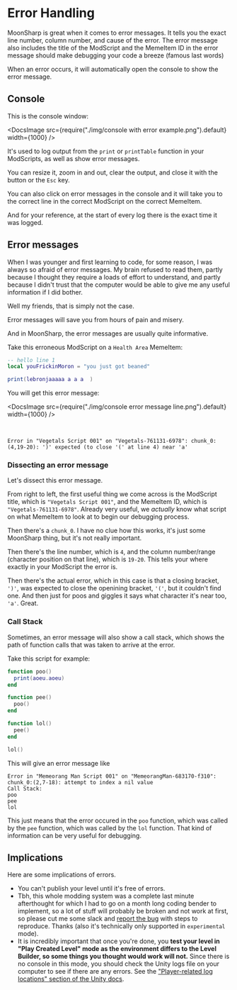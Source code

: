
# Error Handling

MoonSharp is great when it comes to error messages. It tells you the exact line number, column number, and cause of the error. The error message also includes the title of the ModScript and the MemeItem ID in the error message should make debugging your code a breeze (famous last words)

When an error occurs, it will automatically open the console to show the error message.

## Console

This is the console window:

<DocsImage
  src={require("./img/console with error example.png").default}
  width={1000}
/>

It's used to log output from the `print` or `printTable` function in your ModScripts, as well as show error messages.

You can resize it, zoom in and out, clear the output, and close it with the button or the `Esc` key.

You can also click on error messages in the console and it will take you to the correct line in the correct ModScript on the correct MemeItem.

And for your reference, at the start of every log there is the exact time it was logged.

## Error messages

When I was younger and first learning to code, for some reason, I was always so afraid of error messages. My brain refused to read them, partly because I thought they require a loads of effort to understand, and partly because I didn't trust that the computer would be able to give me any useful information if I did bother.

Well my friends, that is simply not the case.

Error messages will save you from hours of pain and misery.

And in MoonSharp, the error messages are usually quite informative.

Take this erroneous ModScript on a `Health Area` MemeItem:

```lua
-- hello line 1
local youFrickinMoron = "you just got beaned"

print(lebronjaaaaa a a a  )
```

You will get this error message:

<DocsImage
  src={require("./img/console error message line.png").default}
  width={1000}
/>

<br />

```
Error in "Vegetals Script 001" on "Vegetals-761131-6978": chunk_0:(4,19-20): ')' expected (to close '(' at line 4) near 'a'
```

### Dissecting an error message

Let's dissect this error message.

From right to left, the first useful thing we come across is the ModScript title, which is `"Vegetals Script 001"`, and the MemeItem ID, which is `"Vegetals-761131-6978"`. Already very useful, we _actually_ know what script on what MemeItem to look at to begin our debugging process.

Then there's a `chunk_0`. I have no clue how this works, it's just some MoonSharp thing, but it's not really important.

Then there's the line number, which is `4`, and the column number/range (character position on that line), which is `19-20`.
This tells your where exactly in your ModScript the error is.

Then there's the actual error, which in this case is that a closing bracket, `')'`, was expected to close the openining bracket, `'('`, but it couldn't find one. And then just for poos and giggles it says what character it's near too, `'a'`. Great.

### Call Stack

Sometimes, an error message will also show a call stack, which shows the path of function calls that was taken to arrive at the error.

Take this script for example:

```lua
function poo()
  print(aoeu.aoeu)
end

function pee()
  poo()
end

function lol()
  pee()
end

lol()
```

This will give an error message like

```
Error in "Memeorang Man Script 001" on "MemeorangMan-683170-f310": chunk_0:(2,7-18): attempt to index a nil value
Call Stack:
poo
pee
lol
```

This just means that the error occured in the `poo` function, which was called by the `pee` function, which was called by the `lol` function. That kind of information can be very useful for debugging.

## Implications

Here are some implications of errors.

- You can't publish your level until it's free of errors.
- Tbh, this whole modding system was a complete last minute afterthought for which I had to go on a month long coding bender to implement, so a lot of stuff will probably be broken and not work at first, so please cut me some slack and [report the bug](https://github.com/EthanSK/Ye-Olde-Meme-Game-2-Public/issues/new/choose) with steps to reproduce. Thanks (also it's technically only supported in `experimental` mode).
- It is incredibly important that once you're done, you **test your level in "Play Created Level" mode as the environment differs to the Level Builder, so some things you thought would work will not.** Since there is no console in this mode, you should check the Unity logs file on your computer to see if there are any errors. See the ["Player-related log locations" section of the Unity docs](https://docs.unity3d.com/Manual/LogFiles.html).
